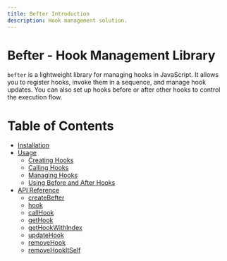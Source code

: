 ```yaml
---
title: Befter Introduction
description: Hook management solution.
---
```


# Befter - Hook Management Library

`befter` is a lightweight library for managing hooks in JavaScript. It allows you to register hooks, invoke them in a sequence, and manage hook updates. You can also set up hooks before or after other hooks to control the execution flow.

# Table of Contents

- [Installation](/docs/befter/installation)
- [Usage](/docs/befter/usage)
  - [Creating Hooks](/docs/befter/usage/creating-hooks)
  - [Calling Hooks](/docs/befter/usage/calling-hooks)
  - [Managing Hooks](/docs/befter/usage/managing-hooks)
  - [Using Before and After Hooks](/docs/befter/usage/before-and-after-hooks)
- [API Reference](/docs/befter/api-reference)
  - [createBefter](/docs/befter/api-reference#createbefter)
  - [hook](/docs/befter/api-reference#hook)
  - [callHook](/docs/befter/api-reference#callhook)
  - [getHook](//docs/befter/api-reference#gethook)
  - [getHookWithIndex](/docs/befter/api-reference#gethookwithindex)
  - [updateHook](/docs/befter/api-reference#updatehook)
  - [removeHook](/docs/befter/api-reference#removehook)
  - [removeHookItSelf](/docs/befter/api-reference#removehookitself)
